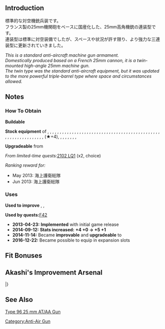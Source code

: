 
{{EquipmentInfo|39}}

==Introduction==
標準的な対空機銃兵装です。<br>
フランス製の25mm機関砲をベースに国産化した、25mm高角機銃の連装型です。<br>
連装型は標準に対空装備でしたが、スペースや状況が許す限り、より強力な三連装型に更新されていきました。

''This is a standard anti-aircraft machine gun armament.''<br>
''Domestically produced based on a French 25mm cannon, it is a twin-mounted high-angle 25mm machine gun.''<br>
''The twin type was the standard anti-aircraft equipment, but it was updated to the more powerful triple-barrel type where space and circumstances allowed.''

==Notes==
<div class="mw-collapsible"><h3>How To Obtain</h3>
<div class="mw-collapsible-content">
'''Buildable'''

'''Stock equipment''' of {{Ship/Link|Akashi Kai}}, {{Ship/Link|Akashi}}, {{Ship/Link|Akigumo}}, {{Ship/Link|Akishimo}}, {{Ship/Link|Akitsu Maru}}, {{Ship/Link|Akitsushima}}, {{Ship/Link|Akizuki}}, {{Ship/Link|Amagiri Kai}}, {{Ship/Link|Aoba Kai}}, {{Ship/Link|Ariake Kai}}, {{Ship/Link|Chitose Carrier Kai Ni}}, {{Ship/Link|Chiyoda Carrier Kai Ni}}, {{Ship/Link|Daitou}}, {{Ship/Link|Etorofu Kai}}, {{Ship/Link|Etorofu}}, {{Ship/Link|Fujinami Kai}}, {{Ship/Link|Fujinami}}, {{Ship/Link|Fukae}}, {{Ship/Link|Hachijou}}, {{Ship/Link|Hagikaze}}, {{Ship/Link|Hamanami Kai}}, {{Ship/Link|Hamanami}}, {{Ship/Link|Harukaze Kai}}, {{Ship/Link|Hatsuharu Kai}}, {{Ship/Link|Hatsukaze}}, {{Ship/Link|Hatsushimo Kai}}, {{Ship/Link|Hayanami}}, {{Ship/Link|Hayashimo}}, {{Ship/Link|Hiburi}}, {{Ship/Link|Hirato}}, {{Ship/Link|Ishigaki}}, {{Ship/Link|Jingei Kai}}, {{Ship/Link|Kako Kai Ni}}, {{Ship/Link|Katori}}, {{Ship/Link|Katsuragi Kai}}, {{Ship/Link|Katsuragi}}, {{Ship/Link|Kazagumo}}, {{Ship/Link|Kinu Kai}}, {{Ship/Link|Kinugasa Kai}}, {{Ship/Link|Kishinami}}, {{Ship/Link|Kiyoshimo}}, {{Ship/Link|Kunashiri}}, {{Ship/Link|Maikaze}}, {{Ship/Link|Makigumo}}, {{Ship/Link|Makinami Kai}}, {{Ship/Link|Makinami}}, {{Ship/Link|Matsuwa Kai}}, {{Ship/Link|Matsuwa}}, {{Ship/Link|Mikura}}, {{Ship/Link|Mizuho Kai}}, {{Ship/Link|Naganami Kai Ni}}, {{Ship/Link|Naganami}}, {{Ship/Link|Nenohi Kai}}, {{Ship/Link|Okinami}}, {{Ship/Link|Ryuujou Kai Ni}}, {{Ship/Link|Sado Kai}}, {{Ship/Link|Sado}}, {{Ship/Link|Shimushu Kai}}, {{Ship/Link|Shimushu}}, {{Ship/Link|Suzunami Kai}}, {{Ship/Link|Suzunami}}, {{Ship/Link|Takanami}}, {{Ship/Link|Tanikaze D Kai}} (★+4), {{Ship/Link|Teruzuki}}, {{Ship/Link|Tsushima}}, {{Ship/Link|Uranami Kai}}, {{Ship/Link|Ushio Kai Ni}}, {{Ship/Link|Uzuki Kai}}, {{Ship/Link|Wakaba Kai}}, {{Ship/Link|Yashiro}}, {{Ship/Link|Yuugumo}}

'''Upgradeable''' from {{Equipment/Link|25mm Single Autocannon Mount}}

''From limited-time quests: ''[[Quests/Seasonal#2102 LQ1|2102 LQ1]] (x2, choice)

''Ranking reward for:''
* May 2013: 海上護衛総隊
* Jun 2013: 海上護衛総隊

</div></div>

<div class="mw-collapsible"><h3>Uses</h3>
<div class="mw-collapsible-content">
'''Used to improve''' {{Equipment/Link|25mm Twin Autocannon Mount}}, {{Equipment/Link|Bi Type 40mm Twin Autocannon Mount}}, {{Equipment/Link|381mm/50 Triple Gun Mount}}

'''Used by quests: '''[[Quests#F42|F42]]

</div></div>


<div class="mw-collapsible><h3>Updates History</h3>
<div class="mw-collapsible-content>
* '''2013-04-23:''' '''Implemented''' with initial game release
* '''2014-09-12:''' '''Stats increased:'''  '''{{AA}}+4 {{Evasion}}+0 → {{AA}}+5 {{Evasion}}+1 '''
* '''2014-11-14:''' Became '''improvable''' and '''upgradeable''' to {{Equipment/Link|25mm Triple Autocannon Mount}}
* '''2016-12-22:''' Became possible to equip in expansion slots
</div></div>

==Fit Bonuses==
{{:25mm Twin Autocannon Mount/Bonuses}}

==Akashi's Improvement Arsenal==
{{AkashiWorkshop}}
{{AkashiWorkshopLine
|Name=25mm Twin Autocannon Mount
|ItemType=GreenGunMG
|Fuel=0
|Ammo=20
|Steel=10
|Baux=10
|Mats0-5=0/1
|Mats6-9=1/2
|Mats10=2/3
|Screws0-5=1/1
|Screws6-9=1/2
|Screws10=1/2
|EquipConsume0-5=-
|EquipConsume6-9=1x{{GreenGunMG|25mm Twin Autocannon Mount}}
|EquipConsume10=1x{{GreenGunMG|25mm Twin Autocannon Mount}}
|Sun=F<br>&nbsp;<br>&nbsp;<br>I
|Mon=F<br>S<br>&nbsp;<br>&nbsp;
|Tue=F<br>S<br>&nbsp;<br>&nbsp;
|Wed=&nbsp;<br>&nbsp;<br>K<br>&nbsp;
|Sat=&nbsp;<br>&nbsp;<br>&nbsp;<br>I
|2ndShip=[[Fumizuki]]<br>[[Satsuki]]<br>[[Kinu]]<br>[[Isuzu#Second Upgrade|Isuzu Kai Ni]]
|Notes=Upgrades to [[25mm Triple Autocannon Mount]] ★+3.
}}
|}

==See Also==
[[wikipedia:Type 96 25 mm AT/AA Gun|Type 96 25 mm AT/AA Gun]]
{{Equipmentlist}}
[[Category:Anti-Air Gun]]